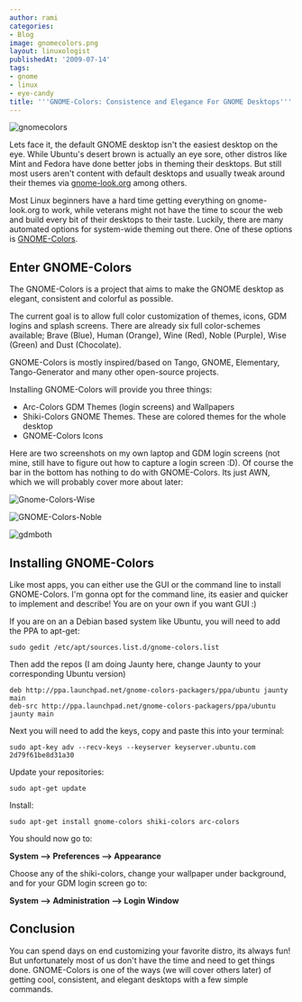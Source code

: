 ```yaml
---
author: rami
categories:
- Blog
image: gnomecolors.png
layout: linuxologist
publishedAt: '2009-07-14'
tags:
- gnome
- linux
- eye-candy
title: '''GNOME-Colors: Consistence and Elegance For GNOME Desktops'''
---
```


![gnomecolors](/assets/images/content/blog/gnomecolors.png)

Lets face it, the default GNOME desktop isn't the easiest desktop on the eye. While Ubuntu's desert brown is actually an eye sore, other distros like Mint and Fedora have done better jobs in theming their desktops. But still most users aren't content with default desktops and usually tweak around their themes via [gnome-look.org](http://gnome-look.org) among others.

Most Linux beginners have a hard time getting everything on gnome-look.org to work, while veterans might not have the time to scour the web and build every bit of their desktops to their taste. Luckily, there are many automated options for system-wide theming out there. One of these options is [GNOME-Colors](http://code.google.com/p/gnome-colors/).

## Enter GNOME-Colors

The GNOME-Colors is a project that aims to make the GNOME desktop as elegant, consistent and colorful as possible.

The current goal is to allow full color customization of themes, icons, GDM logins and splash screens. There are already six full color-schemes available; Brave (Blue), Human (Orange), Wine (Red), Noble (Purple), Wise (Green) and Dust (Chocolate).

GNOME-Colors is mostly inspired/based on Tango, GNOME, Elementary, Tango-Generator and many other open-source projects.

Installing GNOME-Colors will provide you three things:

* Arc-Colors GDM Themes (login screens) and Wallpapers
* Shiki-Colors GNOME Themes. These are colored themes for the whole desktop
* GNOME-Colors Icons

Here are two screenshots on my own laptop and GDM login screens (not mine, still have to figure out how to capture a login screen :D). Of course the bar in the bottom has nothing to do with GNOME-Colors. Its just AWN, which we will probably cover more about later:

![Gnome-Colors-Wise](/assets/images/content/blog/Gnome-Colors-Wise.png)

![GNOME-Colors-Noble](/assets/images/content/blog/GNOME-Colors-Noble.png)

![gdmboth](/assets/images/content/blog/gdmboth.png)

## Installing GNOME-Colors

Like most apps, you can either use the GUI or the command line to install GNOME-Colors. I'm gonna opt for the command line, its easier and quicker to implement and describe! You are on your own if you want GUI :)

If you are on an a Debian based system like Ubuntu, you will need to add the PPA to apt-get: 

	sudo gedit /etc/apt/sources.list.d/gnome-colors.list	 

Then add the repos (I am doing Jaunty here, change Jaunty to your corresponding Ubuntu version) 

	deb http://ppa.launchpad.net/gnome-colors-packagers/ppa/ubuntu jaunty main  
	deb-src http://ppa.launchpad.net/gnome-colors-packagers/ppa/ubuntu jaunty main 

Next you will need to add the keys, copy and paste this into your terminal: 

	sudo apt-key adv --recv-keys --keyserver keyserver.ubuntu.com 2d79f61be8d31a30 

Update your repositories: 

	sudo apt-get update 

Install: 

	sudo apt-get install gnome-colors shiki-colors arc-colors

You should now go to: 

**System --> Preferences --> Appearance**

Choose any of the shiki-colors, change your wallpaper under background, and for your GDM login screen go to:

**System --> Administration --> Login Window**

## Conclusion

You can spend days on end customizing your favorite distro, its always fun! But unfortunately most of us don't have the time and need to get things done. GNOME-Colors is one of the ways (we will cover others later) of getting cool, consistent, and elegant desktops with a few simple commands.